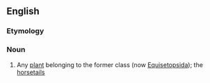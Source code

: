 ==English==

===Etymology===
{{confix|arthro|phyte|t1=joint|t2=plant|lang=en}}

===Noun===
{{en-noun}}

# {{lb|en|biology}} Any [[plant]] belonging to the former class ''{{taxlink|Arthrophyta|class|noshow=1}}'' (now [[Equisetopsida]]); the [[horsetail]]s

{{topics|en|Spore plants}}
